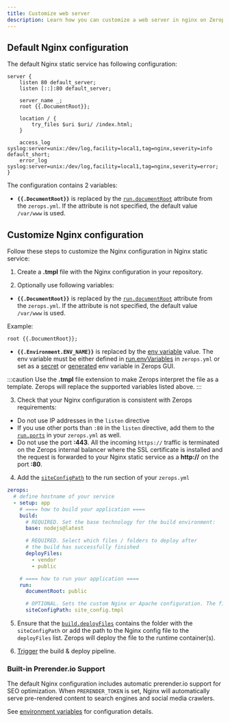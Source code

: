 ```yaml
---
title: Customize web server
description: Learn how you can customize a web server in nginx on Zerops.
---
```


## Default Nginx configuration

The default Nginx static service has following configuration:

```
server {
    listen 80 default_server;
    listen [::]:80 default_server;

    server_name _;
    root {{.DocumentRoot}};

    location / {
        try_files $uri $uri/ /index.html;
    }

    access_log syslog:server=unix:/dev/log,facility=local1,tag=nginx,severity=info default_short;
    error_log syslog:server=unix:/dev/log,facility=local1,tag=nginx,severity=error;
}
```

The configuration contains 2 variables:

- **`{{.DocumentRoot}}`** is replaced by the <a href="/nginx/how-to/build-pipeline#documentroot">`run.documentRoot`</a> attribute from the `zerops.yml`. If the attribute is not specified, the default value `/var/www` is used.

## Customize Nginx configuration

Follow these steps to customize the Nginx configuration in Nginx static service:

1. Create a **.tmpl** file with the Nginx configuration in your repository.

2. Optionally use following variables:

- **`{{.DocumentRoot}}`** is replaced by the <a href="/nginx/how-to/build-pipeline#documentroot">`run.documentRoot`</a> attribute from the `zerops.yml`. If the attribute is not specified, the default value `/var/www` is used.

Example:

```
root {{.DocumentRoot}};
```

- **`{{.Environment.ENV_NAME}}`** is replaced by the [env variable](/nginx/how-to/env-variables) value. The env variable must be either defined in [run.envVariables](/nginx/how-to/build-pipeline#envvariables) in `zerops.yml` or set as a [secret](/nginx/how-to/env-variables#set-secret-env-variables-in-zerops-gui) or [generated](/nginx/how-to/env-variables#generated-env-variables) env variable in Zerops GUI.

:::caution
Use the **.tmpl** file extension to make Zerops interpret the file as a template. Zerops will replace the supported variables listed above.
:::

3. Check that your Nginx configuration is consistent with Zerops requirements:

- Do not use IP addresses in the `listen` directive
- If you use other ports than `:80` in the `listen` directive, add them to the <a href="/nginx/how-to/build-pipeline#ports">`run.ports`</a> in your `zerops.yml` as well.
- Do not use the port **:443**. All the incoming `https://` traffic is terminated on the Zerops internal balancer where the SSL certificate is installed and the request is forwarded to your Nginx static service as a **http://** on the port **:80**.

4. Add the <a href="/nginx/how-to/build-pipeline#siteconfigpath">`siteConfigPath`</a> to the run section of your `zerops.yml`

```yml
zerops:
  # define hostname of your service
  - setup: app
    # ==== how to build your application ====
    build:
      # REQUIRED. Set the base technology for the build environment:
      base: nodejs@latest

      # REQUIRED. Select which files / folders to deploy after
      # the build has successfully finished
      deployFiles:
        - vendor
        - public

    # ==== how to run your application ====
    run:
      documentRoot: public

      # OPTIONAL. Sets the custom Nginx or Apache configuration. The file must be deployed in the runtime container. Enter the path to the file relative to the /var/www folder
      siteConfigPath: site_config.tmpl
```

5. Ensure that the <a href="/nginx/how-to/build-pipeline#deployfiles">`build.deployFiles`</a> contains the folder with the `siteConfigPath` or add the path to the Nginx config file to the `deployFiles` list. Zerops will deploy the file to the runtime container(s).

6. [Trigger](/nginx/how-to/trigger-pipeline) the build & deploy pipeline.

### Built-in Prerender.io Support

The default Nginx configuration includes automatic prerender.io support for SEO optimization. When `PRERENDER_TOKEN` is set, Nginx will automatically serve pre-rendered content to search engines and social media crawlers.

See [environment variables](/nginx/how-to/env-variables#prenderio-support) for configuration details.
